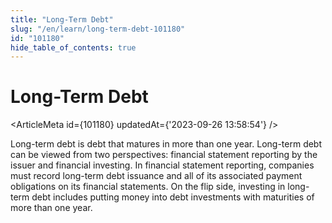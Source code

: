 ```yaml
---
title: "Long-Term Debt"
slug: "/en/learn/long-term-debt-101180"
id: "101180"
hide_table_of_contents: true
---
```



# Long-Term Debt

<ArticleMeta id={101180} updatedAt={'2023-09-26 13:58:54'} />
<div className='border-solid border-b border-t-0 my-4 border-[var(--ifm-color-gray-300)]' />

Long-term debt is debt that matures in more than one year. Long-term debt can be viewed from two perspectives: financial statement reporting by the issuer and financial investing. In financial statement reporting, companies must record long-term debt issuance and all of its associated payment obligations on its financial statements. On the flip side, investing in long-term debt includes putting money into debt investments with maturities of more than one year.
